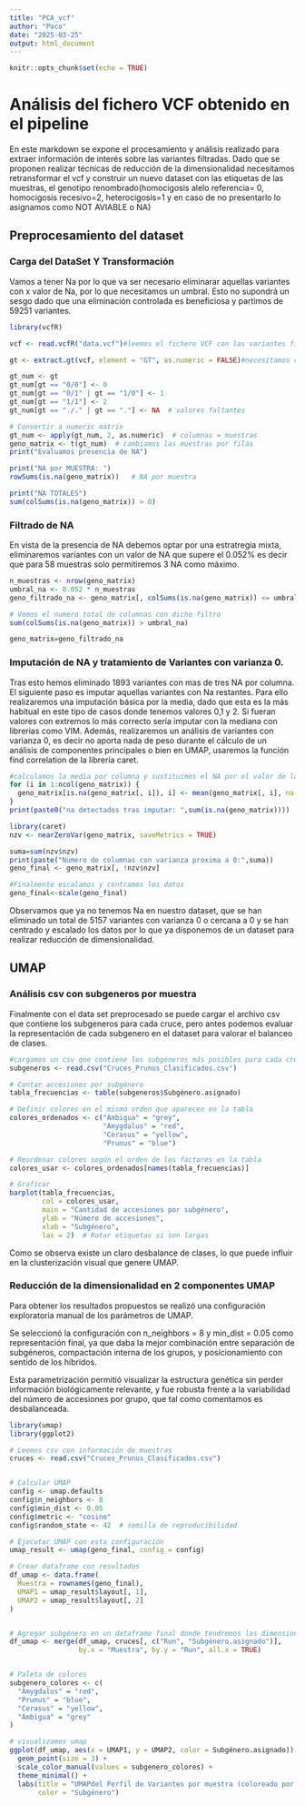 ---
title: "PCA_vcf"
author: "Paco"
date: "2025-03-25"
output: html_document
---

```{r setup, include=FALSE}
knitr::opts_chunk$set(echo = TRUE)
```
# Análisis del fichero VCF obtenido en el pipeline 
En este markdown se expone el procesamiento y análisis realizado para extraer información de interés sobre las variantes filtradas. 
Dado que se proponen realizar técnicas de reducción de la dimensionalidad necesitamos retransformar el vcf y construir un nuevo dataset con las etiquetas de las muestras, el genotipo renombrado(homocigosis alelo referencia= 0, homocigosis recesivo=2, heterocigosis=1 y en caso de no presentarlo lo asignamos como NOT AVIABLE o NA)

## Preprocesamiento del dataset

### Carga del DataSet Y Transformación
Vamos a tener Na por lo que va ser necesario eliminarar aquellas variantes con x valor de Na, por lo que necesitamos un umbral. Esto no supondrá un sesgo dado que una eliminación controlada es beneficiosa y partimos de 59251 variantes.
```{r}
library(vcfR)

vcf <- read.vcfR("data.vcf")#leemos el fichero VCF con las variantes filtradas tras el variant calling

gt <- extract.gt(vcf, element = "GT", as.numeric = FALSE)#necesitamos conocer el fenotipo para renombar

gt_num <- gt
gt_num[gt == "0/0"] <- 0
gt_num[gt == "0/1" | gt == "1/0"] <- 1
gt_num[gt == "1/1"] <- 2
gt_num[gt == "./." | gt == "."] <- NA  # valores faltantes

# Convertir a numeric matrix
gt_num <- apply(gt_num, 2, as.numeric)  # columnas = muestras
geno_matrix <- t(gt_num)  # cambiamos las muestras por filas
print("Evaluamos presencia de NA")

print("NA por MUESTRA: ")
rowSums(is.na(geno_matrix))   # NA por muestra

print("NA TOTALES")
sum(colSums(is.na(geno_matrix)) > 0)
```
### Filtrado de NA
En vista de la presencia de NA debemos optar por una estratregia mixta, eliminaremos variantes con un valor de NA que supere el 0.052% es decir que para 58 muestras solo permitiremos 3 NA como máximo.
```{r}
n_muestras <- nrow(geno_matrix)
umbral_na <- 0.052 * n_muestras
geno_filtrado_na <- geno_matrix[, colSums(is.na(geno_matrix)) <= umbral_na]

# Vemos el numero total de columnas con dicho filtro
sum(colSums(is.na(geno_matrix)) > umbral_na)

geno_matrix=geno_filtrado_na


```
### Imputación de NA y tratamiento de Variantes con varianza 0.

Tras esto hemos eliminado 1893 variantes con mas de tres NA por columna. El siguiente paso es imputar aquellas variantes con Na restantes. 
Para ello realizaremos una imputación básica por la media, dado que esta es la más habitual en este tipo de casos donde tenemos valores 0,1 y 2. Si fueran valores con extremos lo más correcto sería imputar con la mediana con librerias como VIM. Además, realizaremos un análisis de variantes con varianza 0, es decir no aporta nada de peso durante el cálculo de un análisis de componentes principales o bien en UMAP, usaremos la función find correlation de la librería caret.

```{r}
#calculamos la media por columna y sustituimos el NA por el valor de la medida. 
for (i in 1:ncol(geno_matrix)) {
  geno_matrix[is.na(geno_matrix[, i]), i] <- mean(geno_matrix[, i], na.rm = TRUE)
}
print(paste0("na detectados tras imputar: ",sum(is.na(geno_matrix))))

library(caret)
nzv <- nearZeroVar(geno_matrix, saveMetrics = TRUE)

suma=sum(nzv$nzv)
print(paste("Numero de columnas con varianza proxima a 0:",suma))
geno_final <- geno_matrix[, !nzv$nzv]

#Finalmente escalamos y centramos los datos
geno_final<-scale(geno_final)


```
Observamos que ya no tenemos Na en nuestro dataset, que se han eliminado un total de 5157 variantes con varianza 0 o cercana a 0 y se han centrado y escalado los datos por lo que ya disponemos de un dataset para realizar reducción de dimensionalidad.

## UMAP

### Análisis csv con subgeneros por muestra 
Finalmente con el data set preprocesado se puede cargar el archivo csv que contiene los subgeneros para cada cruce, pero antes podemos evaluar la representación de cada subgenero en el dataset para valorar el balanceo de clases. 
```{r}
#cargamos un csv que contiene los subgéneros más posibles para cada cruce
subgeneros <- read.csv("Cruces_Prunus_Clasificados.csv")

# Contar accesiones por subgénero
tabla_frecuencias <- table(subgeneros$Subgénero.asignado)

# Definir colores en el mismo orden que aparecen en la tabla
colores_ordenados <- c("Ambigua" = "grey",
                       "Amygdalus" = "red",
                       "Cerasus" = "yellow",
                       "Prunus" = "blue")

# Reordenar colores según el orden de los factores en la tabla
colores_usar <- colores_ordenados[names(tabla_frecuencias)]

# Graficar
barplot(tabla_frecuencias,
        col = colores_usar,
        main = "Cantidad de accesiones por subgénero",
        ylab = "Número de accesiones",
        xlab = "Subgénero",
        las = 2)  # Rotar etiquetas si son largas

```

Como se observa existe un claro desbalance de clases, lo que puede influir en la clusterización visual que genere UMAP. 


### Reducción de la dimensionalidad en 2 componentes UMAP

Para obtener los resultados propuestos se realizó una configuración exploratoria manual de los parámetros de UMAP.

Se seleccionó la configuración con n_neighbors = 8 y min_dist = 0.05 como representación final, ya que daba la mejor combinación entre separación de subgéneros, compactación interna de los grupos, y posicionamiento con sentido de los híbridos.

Esta parametrización permitió visualizar la estructura genética sin perder información biológicamente relevante, y fue robusta frente a la variabilidad del número de accesiones por grupo, que tal como comentamos es desbalanceada.
```{r}
library(umap)
library(ggplot2)

# Leemos csv con información de muestras
cruces <- read.csv("Cruces_Prunus_Clasificados.csv")


# Calcular UMAP
config <- umap.defaults
config$n_neighbors <- 8       
config$min_dist <- 0.05           
config$metric <- "cosine"      
config$random_state <- 42  # semilla de reproducibilidad

# Ejecutar UMAP con esta configuración
umap_result <- umap(geno_final, config = config)

# Crear dataframe con resultados
df_umap <- data.frame(
  Muestra = rownames(geno_final),
  UMAP1 = umap_result$layout[, 1],
  UMAP2 = umap_result$layout[, 2]
)


# Agregar subgénero en un dataframe final donde tendremos las dimensiones de umap por muestra y el subgenero
df_umap <- merge(df_umap, cruces[, c("Run", "Subgénero.asignado")],
                 by.x = "Muestra", by.y = "Run", all.x = TRUE)


# Paleta de colores
subgenero_colores <- c(
  "Amygdalus" = "red",
  "Prunus" = "blue",
  "Cerasus" = "yellow",
  "Ambigua" = "grey"
)

# visualizamos umap
ggplot(df_umap, aes(x = UMAP1, y = UMAP2, color = Subgénero.asignado)) +
  geom_point(size = 3) +
  scale_color_manual(values = subgenero_colores) +
  theme_minimal() +
  labs(title = "UMAPdel Perfil de Variantes por muestra (coloreado por subgénero)",
       color = "Subgénero")

```